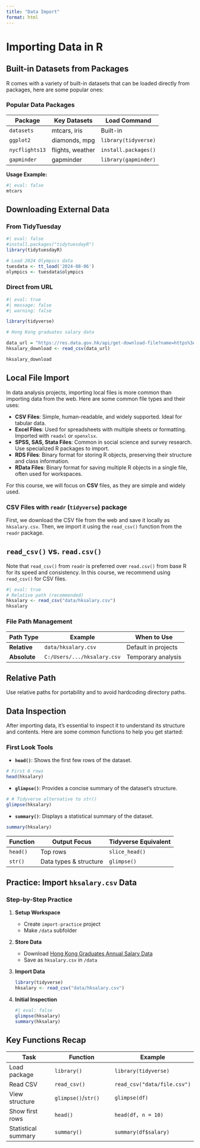 ```yaml
---
title: "Data Import"
format: html
---
```

# Importing Data in R

## Built-in Datasets from Packages

R comes with a variety of built-in datasets that can be loaded directly from packages, here are some popular ones:

### Popular Data Packages

| Package       | Key Datasets          | Load Command         |
|---------------|-----------------------|----------------------|
| `datasets`    | mtcars, iris          | Built-in             |
| `ggplot2`     | diamonds, mpg         | `library(tidyverse)` |
| `nycflights13`| flights, weather      | `install.packages()` |
| `gapminder`   | gapminder             | `library(gapminder)` |

**Usage Example:**
```r
#| eval: false
mtcars
```

## Downloading External Data

### From TidyTuesday
```r
#| eval: false
#install.packages("tidytuesdayR")
library(tidytuesdayR)

# Load 2024 Olympics data
tuesdata <- tt_load('2024-08-06')  
olympics <- tuesdata$olympics
```

### Direct from URL
```r
#| eval: true
#| message: false
#| warning: false

library(tidyverse)

# Hong Kong graduates salary data

data_url = "https://res.data.gov.hk/api/get-download-file?name=https%3A%2F%2Fwww.ugcs.gov.hk%2Fdatagovhk%2FAverage_Annual_Salaries_FT_Employment(Eng).csv"
hksalary_download <- read_csv(data_url)

hksalary_download
```


## Local File Import

In data analysis projects, importing local files is more common than importing data from the web. Here are some common file types and their uses:

-  **CSV Files**: Simple, human-readable, and widely supported. Ideal for tabular data.
-  **Excel Files**: Used for spreadsheets with multiple sheets or formatting. Imported with `readxl` or `openxlsx`.
-  **SPSS, SAS, Stata Files**: Common in social science and survey research. Use specialized R packages to import.
-  **RDS Files**: Binary format for storing R objects, preserving their structure and class information.
-  **RData Files**: Binary format for saving multiple R objects in a single file, often used for workspaces.

::: callout-note
For this course, we will focus on **CSV** files, as they are simple and widely used.
:::

### CSV Files with `readr` (`tidyverse`) package

First, we download the CSV file from the web and save it locally as `hksalary.csv`. Then, we import it using the `read_csv()` function from the `readr` package.

::: callout-important
## `read_csv()` vs. `read.csv()`
Note that `read_csv()` from `readr` is preferred over `read.csv()` from base R for its speed and consistency. In this course, we recommend using `read_csv()` for CSV files.
:::

```r
#| eval: true
# Relative path (recommended)
hksalary <- read_csv("data/hksalary.csv")
hksalary
```

### File Path Management

| Path Type     | Example                     | When to Use          |
|---------------|-----------------------------|----------------------|
| **Relative**  | `data/hksalary.csv`         | Default in projects  |
| **Absolute**  | `C:/Users/.../hksalary.csv` | Temporary analysis   |

::: callout-tip
## Relative Path
Use relative paths for portability and to avoid hardcoding directory paths.
:::



## Data Inspection

After importing data, it's essential to inspect it to understand its structure and contents. Here are some common functions to help you get started:

### First Look Tools

- **`head()`**: Shows the first few rows of the dataset.

```r
# First 6 rows
head(hksalary)
```

-  **`glimpse()`**: Provides a concise summary of the dataset's structure.


```r
# # Tidyverse alternative to str()
glimpse(hksalary)  
```

-  **`summary()`**: Displays a statistical summary of the dataset.

```r
summary(hksalary)
```

| Function     | Output Focus             | Tidyverse Equivalent |
|--------------|--------------------------|----------------------|
| `head()`     | Top rows                 | `slice_head()`       |
| `str()`      | Data types & structure   | `glimpse()`          |


## Practice: Import `hksalary.csv` Data

### Step-by-Step Practice

1. **Setup Workspace**
   - Create `import-practice` project
   - Make `/data` subfolder

2. **Store Data**
   - Download [Hong Kong Graduates Annual Salary Data](https://www.ugcs.gov.hk/datagovhk/Average_Annual_Salaries_FT_Employment(Eng).csv)
   - Save as `hksalary.csv` in `/data`

3. **Import Data**
   ```r
   library(tidyverse)
   hksalary <- read_csv("data/hksalary.csv")
   ```

4. **Initial Inspection**
   ```r
   #| eval: false
   glimpse(hksalary)
   summary(hksalary)
   ```

## Key Functions Recap

| Task                | Function                 | Example                     |
|---------------------|--------------------------|-----------------------------|
| Load package        | `library()`              | `library(tidyverse)`        |
| Read CSV            | `read_csv()`             | `read_csv("data/file.csv")` |
| View structure      | `glimpse()`/`str()`      | `glimpse(df)`               |
| Show first rows     | `head()`                 | `head(df, n = 10)`          |
| Statistical summary | `summary()`              | `summary(df$salary)`        |
